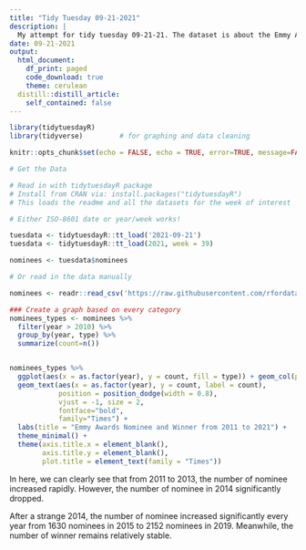 ```yaml
---
title: "Tidy Tuesday 09-21-2021"
description: |
  My attempt for tidy tuesday 09-21-21. The dataset is about the Emmy Awards. 
date: 09-21-2021
output:
  html_document:
    df_print: paged
    code_download: true
    theme: cerulean
  distill::distill_article:
    self_contained: false
---
```


```r
library(tidytuesdayR)
library(tidyverse)         # for graphing and data cleaning
```

```r
knitr::opts_chunk$set(echo = FALSE, echo = TRUE, error=TRUE, message=FALSE, warning=FALSE)
```

```r
# Get the Data

# Read in with tidytuesdayR package 
# Install from CRAN via: install.packages("tidytuesdayR")
# This loads the readme and all the datasets for the week of interest

# Either ISO-8601 date or year/week works!

tuesdata <- tidytuesdayR::tt_load('2021-09-21')
tuesdata <- tidytuesdayR::tt_load(2021, week = 39)

nominees <- tuesdata$nominees

# Or read in the data manually

nominees <- readr::read_csv('https://raw.githubusercontent.com/rfordatascience/tidytuesday/master/data/2021/2021-09-21/nominees.csv')
```


```r
### Create a graph based on every category
nominees_types <- nominees %>%
  filter(year > 2010) %>%
  group_by(year, type) %>%
  summarize(count=n()) 


nominees_types %>%
  ggplot(aes(x = as.factor(year), y = count, fill = type)) + geom_col(position = "dodge") + 
  geom_text(aes(x = as.factor(year), y = count, label = count),
            position = position_dodge(width = 0.8), 
            vjust = -1, size = 2,
            fontface="bold", 
            family="Times") + 
  labs(title = "Emmy Awards Nominee and Winner from 2011 to 2021") + 
  theme_minimal() + 
  theme(axis.title.x = element_blank(), 
        axis.title.y = element_blank(),
        plot.title = element_text(family = "Times"))
```

In here, we can clearly see that from 2011 to 2013, the number of nominee increased rapidly. However, the number of nominee in 2014 significantly dropped. 

After a strange 2014, the number of nominee increased significantly every year from 1630 nominees in 2015 to 2152 nominees in 2019. Meanwhile, the number of winner remains relatively stable. 


